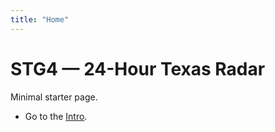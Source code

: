 ```yaml
---
title: "Home"
---
```


# STG4 — 24-Hour Texas Radar

Minimal starter page.

- Go to the [Intro](intro.html).
